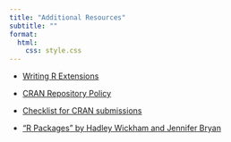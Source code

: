 ```yaml
---
title: "Additional Resources"
subtitle: ""
format: 
  html:
    css: style.css
---
```




- [Writing R Extensions](https://cran.r-project.org/doc/manuals/R-exts.html)

- [CRAN Repository Policy](https://cran.r-project.org/web/packages/policies.html)

- [Checklist for CRAN submissions](https://cran.r-project.org/web/packages/submission_checklist.html)

- ["R Packages" by Hadley Wickham and Jennifer Bryan](https://r-pkgs.org/)
